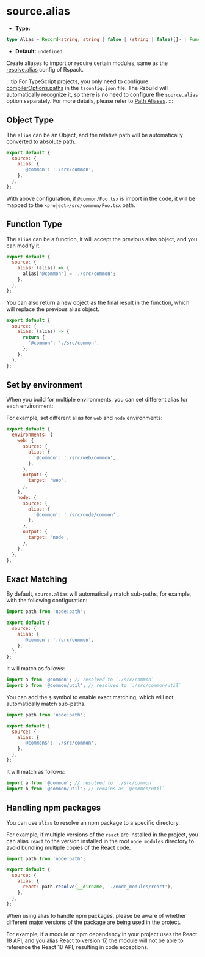 # source.alias

- **Type:**

```ts
type Alias = Record<string, string | false | (string | false)[]> | Function;
```

- **Default:** `undefined`

Create aliases to import or require certain modules, same as the [resolve.alias](https://rspack.dev/config/resolve#resolvealias) config of Rspack.

:::tip
For TypeScript projects, you only need to configure [compilerOptions.paths](https://typescriptlang.org/tsconfig#paths) in the `tsconfig.json` file. The Rsbuild will automatically recognize it, so there is no need to configure the `source.alias` option separately. For more details, please refer to [Path Aliases](/guide/advanced/alias).
:::

## Object Type

The `alias` can be an Object, and the relative path will be automatically converted to absolute path.

```js
export default {
  source: {
    alias: {
      '@common': './src/common',
    },
  },
};
```

With above configuration, if `@common/Foo.tsx` is import in the code, it will be mapped to the `<project>/src/common/Foo.tsx` path.

## Function Type

The `alias` can be a function, it will accept the previous alias object, and you can modify it.

```js
export default {
  source: {
    alias: (alias) => {
      alias['@common'] = './src/common';
    },
  },
};
```

You can also return a new object as the final result in the function, which will replace the previous alias object.

```js
export default {
  source: {
    alias: (alias) => {
      return {
        '@common': './src/common',
      };
    },
  },
};
```

## Set by environment

When you build for multiple environments, you can set different alias for each environment:

For example, set different alias for `web` and `node` environments:

```js
export default {
  environments: {
    web: {
      source: {
        alias: {
          '@common': './src/web/common',
        },
      },
      output: {
        target: 'web',
      },
    },
    node: {
      source: {
        alias: {
          '@common': './src/node/common',
        },
      },
      output: {
        target: 'node',
      },
    },
  },
};
```

## Exact Matching

By default, `source.alias` will automatically match sub-paths, for example, with the following configuration:

```js
import path from 'node:path';

export default {
  source: {
    alias: {
      '@common': './src/common',
    },
  },
};
```

It will match as follows:

```js
import a from '@common'; // resolved to `./src/common`
import b from '@common/util'; // resolved to `./src/common/util`
```

You can add the `$` symbol to enable exact matching, which will not automatically match sub-paths.

```js
import path from 'node:path';

export default {
  source: {
    alias: {
      '@common$': './src/common',
    },
  },
};
```

It will match as follows:

```js
import a from '@common'; // resolved to `./src/common`
import b from '@common/util'; // remains as `@common/util`
```

## Handling npm packages

You can use `alias` to resolve an npm package to a specific directory.

For example, if multiple versions of the `react` are installed in the project, you can alias `react` to the version installed in the root `node_modules` directory to avoid bundling multiple copies of the React code.

```js
import path from 'node:path';

export default {
  source: {
    alias: {
      react: path.resolve(__dirname, './node_modules/react'),
    },
  },
};
```

When using alias to handle npm packages, please be aware of whether different major versions of the package are being used in the project.

For example, if a module or npm dependency in your project uses the React 18 API, and you alias React to version 17, the module will not be able to reference the React 18 API, resulting in code exceptions.
